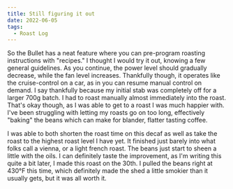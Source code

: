 ```yaml
---
title: Still figuring it out
date: 2022-06-05
tags:
  - Roast Log
---
```



So the Bullet has a neat feature where you can pre-program roasting instructions with "recipes." I thought I would try it out, knowing a few general guidelines. As you continue, the power level should gradually decrease, while the fan level increases. Thankfully though, it operates like the cruise-control on a car, as in you can resume manual control on demand. I say thankfully because my initial stab was completely off for a larger 700g batch. I had to roast manually almost immediately into the roast. That's okay though, as I was able to get to a roast I was much happier with. I've been struggling with letting my roasts go on too long, effectively "baking" the beans which can make for blander, flatter tasting coffee.

I was able to both shorten the roast time on this decaf as well as take the roast to the highest roast level I have yet. It finished just barely into what folks call a vienna, or a light french roast. The beans just start to sheen a little with the oils. I can definitely taste the improvement, as I'm writing this quite a bit later, I made this roast on the 30th. I pulled the beans right at 430°F this time, which definitely made the shed a little smokier than it usually gets, but it was all worth it.

<May302022 />
